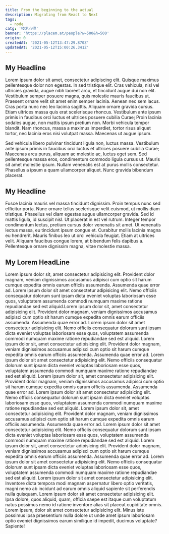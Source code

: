 ```yaml
---
title: From the beginning to the actual
description: Migrating from React to Next
tags:
  - node
catg: '技术心得'
banner: 'https://placem.at/people?w=500&h=500'
origin: 0
createdAt: '2021-05-12T13:47:29.870Z'
updatedAt: '2021-05-12T15:00:26.341Z'
---
```


## My Headline

Lorem ipsum dolor sit amet, consectetur adipiscing elit. Quisque maximus pellentesque dolor non egestas. In sed tristique elit. Cras vehicula, nisl vel ultricies gravida, augue nibh laoreet arcu, et tincidunt augue dui non elit. Vestibulum semper posuere magna, quis molestie mauris faucibus ut. Praesent ornare velit sit amet enim semper lacinia. Aenean nec sem lacus. Cras porta nunc nec leo lacinia sagittis. Aliquam ornare gravida cursus. Etiam ultrices massa quis erat scelerisque rhoncus. Vestibulum ante ipsum primis in faucibus orci luctus et ultrices posuere cubilia Curae; Proin lacinia sodales augue, non mattis ipsum pretium non. Morbi vehicula tempor blandit. Nam rhoncus, massa a maximus imperdiet, tortor risus aliquet tortor, nec lacinia eros nisi volutpat massa. Maecenas ut augue ipsum.

Sed vehicula libero pulvinar
tincidunt ligula non, luctus massa. Vestibulum ante ipsum primis in faucibus orci luctus et ultrices posuere cubilia Curae; Maecenas arcu purus, aliquam ac molestie ac, luctus eget sem. Sed pellentesque massa eros, condimentum commodo ligula cursus ut. Mauris sit amet molestie ipsum. Nullam venenatis est at purus mollis consectetur. Phasellus a ipsum a quam ullamcorper aliquet. Nunc gravida bibendum placerat.

## My Headline

Fusce lacinia mauris vel massa tincidunt dignissim. Proin tempus nunc sed efficitur porta. Nunc ornare tellus scelerisque velit euismod, ut mollis diam tristique. Phasellus vel diam egestas augue ullamcorper gravida. Sed id mattis ligula, id suscipit nisl. Ut placerat in est vel rutrum. Integer tempor condimentum lectus, pretium cursus dolor venenatis sit amet. Ut venenatis lectus massa, eu tincidunt ipsum congue et. Curabitur mollis lacinia magna eu hendrerit. Mauris finibus leo ut orci vehicula feugiat. Etiam at ultrices velit. Aliquam faucibus congue lorem, at bibendum felis dapibus a. Pellentesque ornare dignissim magna, vitae molestie massa.

## My Lorem HeadLine

Lorem ipsum dolor sit, amet consectetur adipisicing elit. Provident dolor magnam, veniam dignissimos accusamus adipisci cum optio sit harum cumque expedita omnis earum officiis assumenda. Assumenda quae error ad. Lorem ipsum dolor sit amet consectetur adipisicing elit. Nemo officiis consequatur dolorum sunt ipsam dicta eveniet voluptas laboriosam esse quos, voluptatem assumenda commodi numquam maxime ratione repudiandae sed est aliquid.Lorem ipsum dolor sit, amet consectetur adipisicing elit. Provident dolor magnam, veniam dignissimos accusamus adipisci cum optio sit harum cumque expedita omnis earum officiis assumenda. Assumenda quae error ad. Lorem ipsum dolor sit amet consectetur adipisicing elit. Nemo officiis consequatur dolorum sunt ipsam dicta eveniet voluptas laboriosam esse quos, voluptatem assumenda commodi numquam maxime ratione repudiandae sed est aliquid.
Lorem ipsum dolor sit, amet consectetur adipisicing elit. Provident dolor magnam, veniam dignissimos accusamus adipisci cum optio sit harum cumque expedita omnis earum officiis assumenda. Assumenda quae error ad. Lorem ipsum dolor sit amet consectetur adipisicing elit. Nemo officiis consequatur dolorum sunt ipsam dicta eveniet voluptas laboriosam esse quos, voluptatem assumenda commodi numquam maxime ratione repudiandae sed est aliquid.
Lorem ipsum dolor sit, amet consectetur adipisicing elit. Provident dolor magnam, veniam dignissimos accusamus adipisci cum optio sit harum cumque expedita omnis earum officiis assumenda. Assumenda quae error ad. Lorem ipsum dolor sit amet consectetur adipisicing elit. Nemo officiis consequatur dolorum sunt ipsam dicta eveniet voluptas laboriosam esse quos, voluptatem assumenda commodi numquam maxime ratione repudiandae sed est aliquid.
Lorem ipsum dolor sit, amet consectetur adipisicing elit. Provident dolor magnam, veniam dignissimos accusamus adipisci cum optio sit harum cumque expedita omnis earum officiis assumenda. Assumenda quae error ad. Lorem ipsum dolor sit amet consectetur adipisicing elit. Nemo officiis consequatur dolorum sunt ipsam dicta eveniet voluptas laboriosam esse quos, voluptatem assumenda commodi numquam maxime ratione repudiandae sed est aliquid.
Lorem ipsum dolor sit, amet consectetur adipisicing elit. Provident dolor magnam, veniam dignissimos accusamus adipisci cum optio sit harum cumque expedita omnis earum officiis assumenda. Assumenda quae error ad. Lorem ipsum dolor sit amet consectetur adipisicing elit. Nemo officiis consequatur dolorum sunt ipsam dicta eveniet voluptas laboriosam esse quos, voluptatem assumenda commodi numquam maxime ratione repudiandae sed est aliquid.
Lorem ipsum dolor sit amet consectetur adipisicing elit. Inventore dicta tempora modi magnam aspernatur libero optio veritatis, magni nemo ab incidunt ad earum omnis aliquid sapiente sit perferendis nulla quisquam.
Lorem ipsum dolor sit amet consectetur adipisicing elit. Ipsa dolore, quos aliquid, quam, officia saepe est itaque cum voluptatum natus possimus nemo id ratione inventore alias sit placeat cupiditate omnis.
Lorem ipsum, dolor sit amet consectetur adipisicing elit. Minus iste possimus ipsa praesentium nulla dolore ut unde amet ipsum laboriosam optio eveniet dignissimos earum similique id impedit, ducimus voluptate? Sapiente!